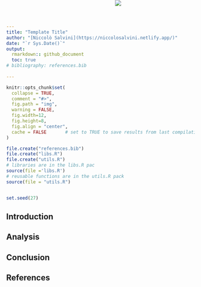 ```yaml
---
title: "Template Title"
author: "[Niccolò Salvini](https://niccolosalvini.netlify.app/)"
date: "`r Sys.Date()`"
output: 
  rmarkdown:: github_document
  toc: true
# bibliography: references.bib
  
---
```



<img src="logo.png" style="position:absolute;top:0px;right:425px;" />

```r
knitr::opts_chunk$set(
  collapse = TRUE,
  comment = "#>",
  fig.path = "img",
  warning = FALSE,  
  fig.width=12,
  fig.height=8,
  fig.align = "center",
  cache = FALSE       # set to TRUE to save results from last compilation
)

file.create("references.bib")
file.create("libs.R")
file.create("utils.R")
# libraries are in the libs.R pac
source(file ='libs.R')
# reusable functions are in the utils.R pack
source(file = "utils.R")


set.seed(27) 
```



## Introduction


## Analysis


## Conclusion


## References
